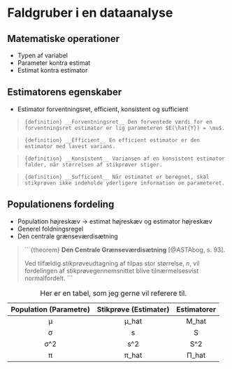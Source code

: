 # Faldgruber i en dataanalyse

## Matematiske operationer
- Typen af variabel
- Parameter kontra estimat
- Estimat kontra estimator


## Estimatorens egenskaber
- Estimator forventningsret, efficient, konsistent og sufficient

>```{definition}
>__Forventningsret__
> Den forventede værdi for en forventningsret estimator er lig parameteren $E(\hat{Y}) = \mu$.
> ```


>```{definition}
>__Efficient__
> En efficient estimator er den estimator med lavest varians.
> ```


>```{definition}
>__Konsistent__
> Variansen af en konsistent estimator falder, når størrelsen af stikprøver stiger.
> ```


>```{definition}
>__Sufficient__
> Når estimatet er beregnet, skal stikprøven ikke indeholde yderligere information om parameteret.
> ```


## Populationens fordeling
- Population højreskæv -> estimat højreskæv og estimator højreskæv
- Generel foldningsregel
- Den centrale grænseværdisætning

>```{theorem}
>__Den Centrale Grænseværdisætning__ [@ASTAbog, s. 93].
>
> Ved tilfældig stikprøveudtagning af tilpas stor størrelse, $n$, vil fordelingen af stikprøvegennemsnittet blive tilnærmelsesvist normalfordelt.
>```


Table: Her er en tabel, som jeg gerne vil referere til.

| Population (Parametre) | Stikprøve (Estimater) | Estimatorer |
|:----------:|:---------:|:---------:|
|      &#956;     |   &#956;_hat  |   &#924;_hat  |
|      &#963;     |     s     |     S     |
|      &#963;^2    |    s^2    |    S^2    |
|      &#960;     |   &#960;_hat   |   &#928;_hat   |










